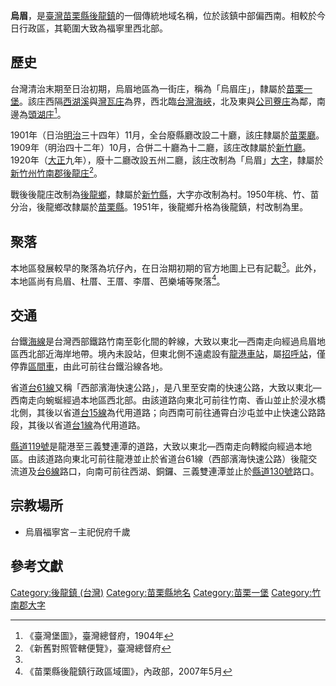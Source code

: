 {{noteTA　
|1 = zh-cn:庄; zh-hk:庄; zh-tw:庄;
}}
'''烏眉'''，是[[臺灣|臺灣]][[苗栗縣|苗栗縣]][[後龍鎮_(台灣)|後龍鎮]]的一個傳統地域名稱，位於該鎮中部偏西南。相較於今日行政區，其範圍大致為福寧里西北部。

==歷史==
台灣清治末期至日治初期，烏眉地區為一街庄，稱為「烏眉庄」，隸屬於[[苗栗一堡|苗栗一堡]]。該庄西隔[[西湖溪|西湖溪]]與[[灣瓦庄|灣瓦庄]]為界，西北臨[[台灣海峽|台灣海峽]]，北及東與[[公司藔庄|公司藔庄]]為鄰，南邊為[[頭湖_(苗栗縣)|頭湖庄]]<ref name="臺灣堡圖">《臺灣堡圖》，臺灣總督府，1904年</ref>。

1901年（日治[[明治|明治]]三十四年）11月，全台廢縣廳改設二十廳，該庄隸屬於[[苗栗廳|苗栗廳]]。1909年（明治四十二年）10月，合併二十廳為十二廳，該庄改隸屬於[[新竹廳|新竹廳]]。1920年（[[大正|大正]]九年），廢十二廳改設五州二廳，該庄改制為「烏眉」[[大字|大字]]，隸屬於[[新竹州|新竹州]][[竹南郡|竹南郡]][[後龍庄|後龍庄]]<ref>《新舊對照管轄便覽》，臺灣總督府</ref>。

戰後後龍庄改制為[[後龍鄉|後龍鄉]]，隸屬於[[新竹縣|新竹縣]]，大字亦改制為村。1950年桃、竹、苗分治，後龍鄉改隸屬於[[苗栗縣|苗栗縣]]。1951年，後龍鄉升格為後龍鎮，村改制為里。

==聚落==
本地區發展較早的聚落為坑仔內，在日治期初期的官方地圖上已有記載<ref name="臺灣堡圖"/>。此外，本地區尚有烏眉、杜厝、王厝、李厝、芭樂埔等聚落<ref>《苗栗縣後龍鎮行政區域圖》，內政部，2007年5月</ref>。

==交通==
台鐵[[海岸線_(臺鐵)|海線]]是台灣西部鐵路竹南至彰化間的幹線，大致以東北—西南走向經過烏眉地區西北部近海岸地帶。境內未設站，但東北側不遠處設有[[龍港車站|龍港車站]]，屬[[招呼站_(台鐵)|招呼站]]，僅停靠[[台鐵區間車|區間車]]，由此可前往台鐵沿線各地。

省道[[台61線|台61線]]又稱「西部濱海快速公路」，是八里至安南的快速公路，大致以東北—西南走向蜿蜒經過本地區西北部。由該道路向東北可前往竹南、香山並止於浸水橋北側，其後以省道[[台15線|台15線]]為代用道路；向西南可前往通霄白沙屯並中止快速公路路段，其後以省道[[台1線|台1線]]為代用道路。

[[縣道119號|縣道119號]]是龍港至三義雙連潭的道路，大致以東北—西南走向轉縱向經過本地區。由該道路向東北可前往龍港並止於省道台61線（西部濱海快速公路）後龍交流道及[[台6線|台6線]]路口，向南可前往西湖、銅鑼、三義雙連潭並止於[[縣道130號|縣道130號]]路口。

==宗教場所==
*烏眉福寧宮－主祀倪府千歲

==參考文獻==
{{reflist}}

{{竹南郡}}

[[Category:後龍鎮_(台灣)|Category:後龍鎮 (台灣)]]
[[Category:苗栗縣地名|Category:苗栗縣地名]]
[[Category:苗栗一堡|Category:苗栗一堡]]
[[Category:竹南郡大字|Category:竹南郡大字]]